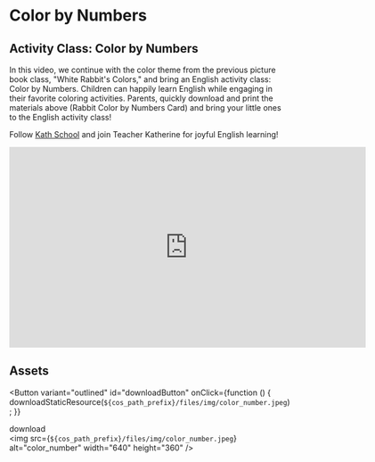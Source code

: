 
# Color by Numbers

## Activity Class: Color by Numbers

[Download Link for Rabbit Color by Numbers Card]: https://pan.baidu.com/s/1T02eogpHH9QVeaTEA4sNOQ?pwd=0000

In this video, we continue with the color theme from the previous picture book class, "White Rabbit's Colors," and bring an English activity class: Color by Numbers. Children can happily learn English while engaging in their favorite coloring activities.
Parents, quickly download and print the materials above (Rabbit Color by Numbers Card) and bring your little ones to the English activity class!

Follow [Kath School](https://space.bilibili.com/20797715) and join Teacher Katherine for joyful English learning!

<iframe
  src="https://player.bilibili.com/player.html?bvid=BV1Cb41197QD&cid=1&page=1"
  scrolling="no"
  border="0"
  frameborder="no"
  framespacing="0"
  allowfullscreen="true"
  width="640"
  height="360"
></iframe>

## Assets

<Button
  variant="outlined"
  id="downloadButton"
  onClick={function () {
    downloadStaticResource(`${cos_path_prefix}/files/img/color_number.jpeg`);
  }}
>
  download
</Button>
<br />
<img
  src={`${cos_path_prefix}/files/img/color_number.jpeg`}
  alt="color_number"
  width="640"
  height="360"
/>
